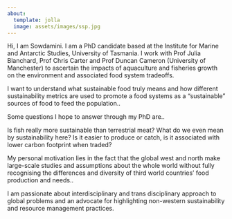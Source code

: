 ```yaml
---
about:
  template: jolla
  image: assets/images/ssp.jpg
---
```


Hi, I am Sowdamini. I am a PhD candidate based at the Institute for Marine and Antarctic Studies, University of Tasmania. I work with Prof Julia Blanchard, Prof Chris Carter and Prof Duncan Cameron (University of Manchester) to ascertain the impacts of aquaculture and fisheries growth on the environment and associated food system tradeoffs.

I want to understand what sustainable food truly means and how different sustainability metrics are used to promote a food systems as a "sustainable" sources of food to feed the population..

Some questions I hope to answer through my PhD are..

Is fish really more sustainable than terrestrial meat? What do we even mean by sustainability here? Is it easier to produce or catch, is it associated with lower carbon footprint when traded?

My personal motivation lies in the fact that the global west and north make large-scale studies and assumptions about the whole world without fully recognising the differences and diversity of third world countries' food production and needs..

I am passionate about interdisciplinary and trans disciplinary approach to global problems and an advocate for highlighting non-western sustainability and resource management practices.

